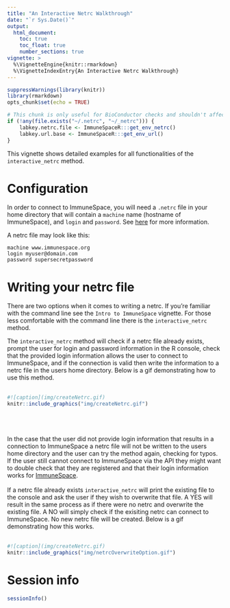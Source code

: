```yaml
---
title: "An Interactive Netrc Walkthrough"
date: "`r Sys.Date()`"
output:
  html_document:
    toc: true
    toc_float: true
    number_sections: true
vignette: >
  %\VignetteEngine{knitr::rmarkdown}
  %\VignetteIndexEntry{An Interactive Netrc Walkthrough}
---
```


```r
suppressWarnings(library(knitr))
library(rmarkdown)
opts_chunk$set(echo = TRUE)
```

```r
# This chunk is only useful for BioConductor checks and shouldn't affect any other setup
if (!any(file.exists("~/.netrc", "~/_netrc"))) {
    labkey.netrc.file <- ImmuneSpaceR:::get_env_netrc()
    labkey.url.base <- ImmuneSpaceR:::get_env_url()
}
```
  
  
  
This vignette shows detailed examples for all functionalities of the `interactive_netrc`
method.




# Configuration

In order to connect to ImmuneSpace, you will need a `.netrc` file in your home directory that will contain a `machine` name (hostname of ImmuneSpace), and  `login` and `password`. See [here](https://www.labkey.org/wiki/home/Documentation/page.view?name=netrc) for more information.

A netrc file may look like this:

```
machine www.immunespace.org
login myuser@domain.com
password supersecretpassword
```

# Writing your netrc file

There are two options when it comes to writing a netrc. If you're familiar with the command line see the `Intro to ImmuneSpace` vignette. For those less comfortable with the command line there is the `interactive_netrc` method.  
  
The `interactive_netrc` method will check if a netrc file already exists, prompt the user for login and password information in the R console, check that the provided login information allows the user to connect to ImmuneSpace, and if the connection is valid then write the information to a netrc file in the users home directory. Below is a gif demonstrating how to use this method.  
<br>
```r
#![caption](img/createNetrc.gif)
knitr::include_graphics("img/createNetrc.gif")
```
<br>
<br>
<br>
In the case that the user did not provide login information that results in a connection to ImmuneSpace a netrc file will not be written to the users home directory and the user can try the method again, checking for typos. If the user still cannot connect to ImmuneSpace via the API they might want to double check that they are registered and that their login information works for [ImmuneSpace](https://immunespace.org/).  
<br>
If a netrc file already exists `interactive_netrc` will print the existing file to the console and ask the user if they wish to overwrite that file. A YES will result in the same process as if there were no netrc and overwrite the existing file. A NO will simply check if the exisiting netrc can connect to ImmuneSpace. No new netrc file will be created. Below is a gif demonstrating how this works.  
<br>
```r
#![caption](img/createNetrc.gif)
knitr::include_graphics("img/netrcOverwriteOption.gif")
```

# Session info

```r
sessionInfo()
```
